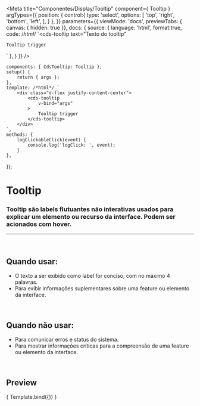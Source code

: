 
<Meta
	title="Componentes/Display/Tooltip"
	component={ Tooltip }
	argTypes={{
		position: {
			control:{
				type: 'select',
				options: [
					'top',
					'right',
					'bottom',
					'left',
				],
			}
		},
	}}
		parameters={{
		viewMode: 'docs',
		previewTabs: { canvas: { hidden: true }},
		docs: {
			source: {
				language: 'html',
				format:true,
				code: /*html*/ 
`<cds-tooltip
	text="Texto do tooltip"
>
	Tooltip trigger
</cds-tooltip>`
},
		}
	}}
/>

	components: { CdsTooltip: Tooltip },
	setup() {
		return { args };
	},
	template: /*html*/ `
		<div class="d-flex justify-content-center">
			<cds-tooltip
				v-bind="args"
			>
				Tooltip trigger
			</cds-tooltip>
		</div>
	`,
	methods: {
		logClickableClick(event) {
			console.log('logClick: ', event);
		}
	},
});

# Tooltip

### Tooltip são labels flutuantes não interativas usados para explicar um elemento ou recurso da interface. Podem ser acionados com hover.
---
<br />

## Quando usar:
- O texto a ser exibido como label for conciso, com no máximo 4 palavras.
- Para exibir informações suplementares sobre uma feature ou elemento da interface.


<br />

## Quando não usar:
- Para comunicar erros e status do sistema.
- Para mostrar informações críticas para a compreensão de uma feature ou elemento da interface.

<br />

## Preview

<Canvas>
	<Story
		name="Tooltip"
		args={{
			text: 'Texto do tooltip'
		}}
	>
		{ Template.bind({}) }
	</Story>
</Canvas>

<ArgsTable story="Tooltip" />
